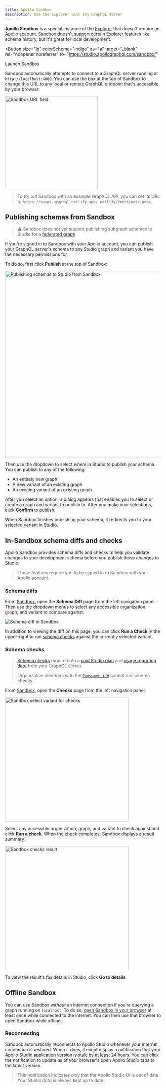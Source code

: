 ```yaml
---
title: Apollo Sandbox
description: Use the Explorer with any GraphQL server
---
```


**Apollo Sandbox** is a special instance of the [Explorer](./explorer/) that doesn't require an Apollo account. Sandbox doesn't support certain Explorer features like schema history, but it's great for local development.

<Button
  size="lg"
  colorScheme="indigo"
  as="a"
  target="_blank"
  rel="noopener noreferrer"
  to="https://studio.apollographql.com/sandbox/"
>
  Launch Sandbox
</Button>

Sandbox automatically attempts to connect to a GraphQL server running at `http://localhost:4000`. You can use the box at the top of Sandbox to change this URL to any local or remote GraphQL endpoint that's accessible by your browser:

<img
  className="screenshot"
  src="../img/sandbox-url.jpg"
  alt="Sandbox URL field"
  width="300"
/>

> To try out Sandbox with an example GraphQL API, you can set its URL to `https://swapi-graphql.netlify.app/.netlify/functions/index`.

## Publishing schemas from Sandbox

> ⚠️ Sandbox does not yet support publishing subgraph schemas to Studio for a [federated graph](https://www.apollographql.com/docs/federation/).

If you're signed in to Sandbox with your Apollo account, you can publish your GraphQL server's schema to any Studio graph and variant you have the necessary permissions for.

To do so, first click **Publish** at the top of Sandbox:

<img
  className="screenshot"
  src="../img/sandbox-publish.jpg"
  alt="Publishing schemas to Studio from Sandbox"
  width="600"
/>

Then use the dropdown to select _where_ in Studio to publish your schema. You can publish to any of the following:

- An entirely new graph
- A new variant of an existing graph
- An existing variant of an existing graph

After you select an option, a dialog appears that enables you to select or create a graph and variant to publish to. After you make your selections, click **Confirm** to publish.

When Sandbox finishes publishing your schema, it redirects you to your selected variant in Studio.

## In-Sandbox schema diffs and checks

Apollo Sandbox provides schema diffs and checks to help you validate changes to your development schema before you publish those changes to Studio.

> These features require you to be signed in to Sandbox with your Apollo account.

### Schema diffs

From [Sandbox](https://studio.apollographql.com/sandbox/), open the **Schema Diff** page from the left navigation panel. Then use the dropdown menus to select any accessible organization, graph, and variant to compare against:

<img
  className="screenshot"
  src="../img/sandbox-diff.jpg"
  alt="Schema diff in Sandbox"
/>

In addition to viewing the diff on this page, you can click **Run a Check** in the upper-right to run [schema checks](#schema-checks) against the currently selected variant.

### Schema checks

> [Schema checks](../schema-checks/) require both a [paid Studio plan](https://www.apollographql.com/pricing/) and [usage reporting data](../metrics/usage-reporting/) from your GraphQL server.
>
> Organization members with the [`Consumer` role](../org/members/#organization-wide-member-roles) cannot run schema checks.

From [Sandbox](https://studio.apollographql.com/sandbox/), open the **Checks** page from the left navigation panel:

<img
  className="screenshot"
  src="../img/sandbox-checks-select.jpg"
  alt="Sandbox select variant for checks"
  width="400"
/>

Select any accessible organization, graph, and variant to check against and click **Run a check**. When the check completes, Sandbox displays a result summary:

<img
  className="screenshot"
  src="../img/sandbox-checks-result.jpg"
  alt="Sandbox checks result"
  width="400"
/>

To view the result's _full_ details in Studio, click **Go to details**.

## Offline Sandbox

You can use Sandbox _without_ an internet connection if you're querying a graph running on `localhost`. To do so, [open Sandbox in your browser](https://studio.apollographql.com/sandbox/) at least once while connected to the internet. You can then use that browser to open Sandbox while offline.

### Reconnecting

Sandbox automatically reconnects to Apollo Studio whenever your internet connection is restored. When it does, it might display a notification that your Apollo Studio application version is stale by at least 24 hours. You can click the notification to update _all_ of your browser's open Apollo Studio tabs to the latest version.

> This notification indicates only that the Apollo Studio _UI_ is out of date. Your Studio _data_ is always kept up to date.
